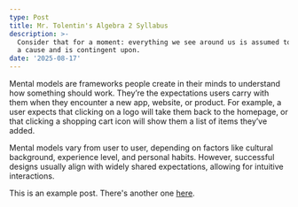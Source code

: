 ```yaml
---
type: Post
title: Mr. Tolentin's Algebra 2 Syllabus
description: >-
  Consider that for a moment: everything we see around us is assumed to have had
  a cause and is contingent upon.
date: '2025-08-17'
---
```


Mental models are frameworks people create in their minds to understand how something should work. They’re the expectations users carry with them when they encounter a new app, website, or product. For example, a user expects that clicking on a logo will take them back to the homepage, or that clicking a shopping cart icon will show them a list of items they’ve added.

Mental models vary from user to user, depending on factors like cultural background, experience level, and personal habits. However, successful designs usually align with widely shared expectations, allowing for intuitive interactions.

This is an example post. There's another one [here](/posts/example-post).
